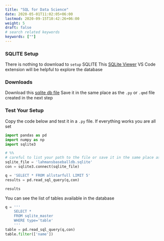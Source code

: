 ---
title: "SQL for Data Science"
date: 2020-05-01T11:02:05+06:00
lastmod: 2020-09-15T10:42:26+06:00
weight: 5
draft: false
# search related keywords
keywords: [""]
---


### SQLITE Setup

There is nothing to download to `setup` SQLITE
This [SQLite Viewer](https://marketplace.visualstudio.com/items?itemName=qwtel.sqlite-viewer) VS Code extension will be helpful to explore the database 


### Downloads

Download this [sqlite db file](/Data/lahmansbaseballdb.sqlite)
Save it in the same place as the `.py` or `.qmd` file created in the next step


### Test Your Setup

Copy the code below and test it in a `.py` file. If everything works you are all set

```python
import pandas as pd 
import numpy as np
import sqlite3

# %%
# careful to list your path to the file or save it in the same place as your .qmd or .py file
sqlite_file = 'lahmansbaseballdb.sqlite'
con = sqlite3.connect(sqlite_file)

q = 'SELECT * FROM allstarfull LIMIT 5'
results = pd.read_sql_query(q,con)

results
```

You can see the list of tables available in the database

```python
q = '''
    SELECT * 
    FROM sqlite_master 
    WHERE type='table'
    '''
table = pd.read_sql_query(q,con)
table.filter(['name'])
```
